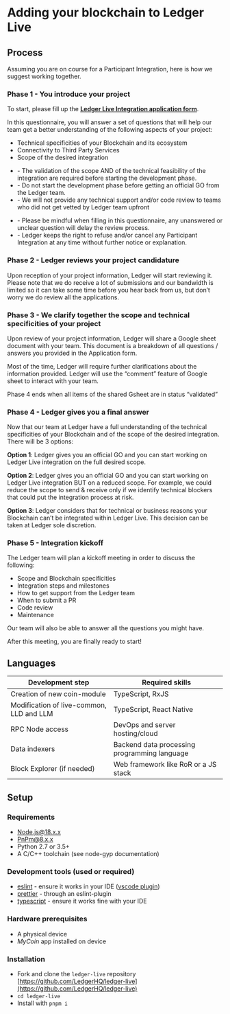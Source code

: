 # Adding your blockchain to Ledger Live


## Process

Assuming you are on course for a Participant Integration, here is how we suggest working together.


### Phase 1 - You introduce your project

To start, please fill up the [**Ledger Live Integration application form**](https://ledger.typeform.com/LiveIntegration).

In this questionnaire, you will answer a set of questions that will help our team get a better understanding of the following aspects of your project:
- Technical specificities of your Blockchain and its ecosystem
- Connectivity to Third Party Services
- Scope of the desired integration

<Callout type="warning" emoji="⚠️">
    <ul>
        <li>- The validation of the scope AND of the technical feasibility of the integration are required before starting the development phase.</li>
        <li>- Do not start the development phase before getting an official GO from the Ledger team.</li>
        <li>- We will not provide any technical support and/or code review to teams who did not get vetted by Ledger team upfront</li>
    </ul>
</Callout>


<Callout type="info" emoji="ℹ️">
    <ul>
        <li>- Please be mindful when filling in this questionnaire, any unanswered or unclear question will delay the review process.</li>
        <li>- Ledger keeps the right to refuse and/or cancel any Participant Integration at any time without further notice or explanation.</li>
    </ul>
</Callout>

### Phase 2 - Ledger reviews your project candidature


Upon reception of your project information, Ledger will start reviewing it. 
Please note that we do receive a lot of submissions and our bandwidth is limited so it can take some time before you hear back from us, but don’t worry we do review all the applications. 


### Phase 3 - We clarify together the scope and technical specificities of your project

Upon review of your project information, Ledger will share a Google sheet document with your team.
This document is a breakdown of all questions / answers you provided in the Application form.

Most of the time, Ledger will require further clarifications about the information provided.
Ledger will use the “comment” feature of Google sheet to interact with your team.

Phase 4 ends when all items of the shared Gsheet are in status “validated”

### Phase 4 - Ledger gives you a final answer

Now that our team at Ledger have a full understanding of the technical specificities of your Blockchain and of the scope of the desired integration. There will be 3 options: 

**Option 1**: Ledger gives you an official GO and you can start working on Ledger Live integration on the full desired scope.

**Option 2**: Ledger gives you an official GO and you can start working on Ledger Live integration BUT on a reduced scope. 
For example, we could reduce the scope to send & receive only if we identify technical blockers that could put the integration process at risk. 

**Option 3**: Ledger considers that for technical or business reasons your Blockchain can’t be integrated within Ledger Live. 
This decision can be taken at Ledger sole discretion.


### Phase 5 - Integration kickoff

The Ledger team will plan a kickoff meeting in order to discuss the following:

- Scope and Blockchain specificities
- Integration steps and milestones
- How to get support from the Ledger team
- When to submit a PR
- Code review
- Maintenance

Our team will also be able to answer all the questions you might have. 

After this meeting, you are finally ready to start! 

## Languages

| Development step   |  Required skills  |
|--------------------|-------------------|
| Creation of new coin-module | TypeScript, RxJS   |
| Modification of live-common, LLD and LLM | TypeScript, React Native  |
| RPC Node access  | DevOps and server hosting/cloud   |
| Data indexers  | Backend data processing programming language |
| Block Explorer (if needed) | Web framework like RoR or a JS stack |

## Setup

### Requirements

- [Node.js@18.x.x](https://nodejs.org/)
- [PnPm@8.x.x](https://pnpm.io/)
- Python 2.7 or 3.5+
- A C/C++ toolchain (see node-gyp documentation)

### Development tools (used or required)

- [eslint](https://github.com/eslint/eslint) - ensure it works in your IDE ([vscode plugin](https://marketplace.visualstudio.com/items?itemName=dbaeumer.vscode-eslint))
- [prettier](https://github.com/prettier/prettier) - through an eslint-plugin
- [typescript](https://www.typescriptlang.org/) - ensure it works fine with your IDE

### Hardware prerequisites

- A physical device 
- <i>MyCoin</i> app installed on device

### Installation

- Fork and clone the `ledger-live` repository [https://github.com/LedgerHQ/ledger-live](https://github.com/LedgerHQ/ledger-live)
- `cd ledger-live`
- Install with `pnpm i`

